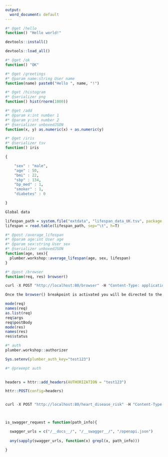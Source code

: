 ```yaml
---
output:
  word_document: default
---
```

```r

#* @get /hello
function() "Hello world!"

```

```r

devtools::install()

devtools::load_all()


```

```r

#* @get /ok 
function() "OK"

#* @get /greetings 
#* @param name:string User name
function(name) paste0("Hello ", name, "!")


```

```r

#* @get /histogram
#* @serializer png
function() hist(rnorm(1000))

#* @get /add
#* @param x:int number 1
#* @param y:int number 2
#* @serializer unboxedJSON
function(x, y) as.numeric(x) + as.numeric(y)

#* @get /iris
#* @serializer tsv
function() iris


```

```r

{

    "sex" : "male",
    "age" : 50,
    "bmi" : 22,
    "sbp" : 134,
    "bp_med" : 1,
    "smoker" : 1,
    "diabetes" : 0

}


```

```r

Global data

lifespan_path = system.file("extdata", "lifespan_data_UK.tsv", package = "plumber.workshop")
lifespan = read.table(lifespan_path, sep="\t", h=T)

#* @post /average_lifespan
#* @param age:int User age
#* @param sex:string User sex
#* @serializer unboxedJSON
function(age, sex){
  plumber.workshop::average_lifespan(age, sex, lifespan)
} 


```

```r

#* @post /browser
function(req, res) browser()

curl -X POST "http://localhost:80/browser" -H "Content-Type: application/json" -d "{\“x\": 1, \“y\": 2}" 

Once the browser() breakpoint is activated you will be directed to the console:

mode(req)
names(req)
as.list(req)
req$args
req$postBody
mode(res)
names(res)
res$status


```

```r

#* auth
plumber.workshop::authorizer

Sys.setenv(plumber_auth_key="test123")  

#* @preempt auth 
  

headers = httr::add_headers(AUTHORIZATION = "test123")

httr::POST(config=headers)


curl -X POST "http://localhost:80/heart_disease_risk" -H "Content-Type: application/json” -H “Authorization:test123" -d "{\"sex\": \"male\", \"age\": 50, \"bmi\": 24, \"sbp\": 125, \"bp_med\": 0, \"smoker\": 0, \"diabetes\": 1}" 



is_swagger_request = function(path_info){

  swagger_urls = c("/__docs__/", "/__swagger__/", "/openapi.json")
    
  any(sapply(swagger_urls, function(x) grepl(x, path_info)))

} 




```

